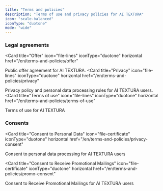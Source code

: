 ```yaml
---
title: "Terms and policies"
description: "Terms of use and privacy policies for AI TEXTURA"
icon: "scale-balanced"
iconType: "duotone"
mode: "wide"
---
```


### Legal agreements

<Card
  title="Offer"
  icon="file-lines"
  iconType="duotone"
  horizontal
  href="/en/terms-and-policies/offer"
>
  Public offer agreement for AI TEXTURA.
</Card>
<Card
  title="Privacy"
  icon="file-lines"
  iconType="duotone"
  horizontal
  href="/en/terms-and-policies/privacy"
>
  Privacy policy and personal data processing rules for AI TEXTURA users.
</Card>
<Card
  title="Terms of use"
  icon="file-lines"
  iconType="duotone"
  horizontal
  href="/en/terms-and-policies/terms-of-use"
>
  Terms of use for AI TEXTURA
</Card>

### Consents

<Card
  title="Consent to Personal Data"
  icon="file-certificate"
  iconType="duotone"
  horizontal
  href="/en/terms-and-policies/privacy-consent"
>
  Consent to personal data processing for AI TEXTURA users
</Card>

<Card
  title="Consent to Receive Promotional Mailings"
  icon="file-certificate"
  iconType="duotone"
  horizontal
  href="/en/terms-and-policies/promo-consent"
>
  Consent to Receive Promotional Mailings for AI TEXTURA users
</Card>


